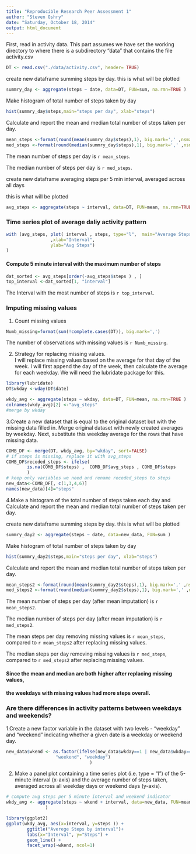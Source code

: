 ```yaml
---
title: "Reproducible Research Peer Assessment 1"
author: "Steven Oshry"
date: "Saturday, October 18, 2014"
output: html_document
---
```

First, read in activity data.  This part assumes we have set the working directory 
to where there is a subdirectory "data" that contains the file
activity.csv


```r
DT <- read.csv("./data/activity.csv", header= TRUE)

```

create new dataframe summing steps by day. this is what will be plotted
```r
summry_day <- aggregate(steps ~ date, data=DT, FUN=sum, na.rmn=TRUE )

```


Make histogram of total number of steps taken by day

```r
hist(summry_day$steps,main="steps per day", xlab="steps")

```


Calculate and report the mean and median total number of steps taken per day.


```r
mean_steps <-format(round(mean(summry_day$steps),1), big.mark=',' ,nsmall=1)
med_steps <-format(round(median(summry_day$steps),1), big.mark=',' ,nsmall=1)


```

The mean number of steps per day is `r mean_steps`. 

The median number of steps per day is `r med_steps`.



 create new dataframe averaging steps per 5 min interval, averaged across all days

this is what will be plotted

```r
avg_steps <- aggregate(steps ~ interval, data=DT, FUN=mean, na.rmn=TRUE )

```

### Time series plot of average daliy activity pattern

```r
with (avg_steps, plot( interval , steps, type="l",  main="Average Steps per Interval" 
                 ,xlab="Interval",
                 ylab="Avg Steps")
)

```

#### Compute 5 minute interval with  the maximum number of steps
```r

dat_sorted <- avg_steps[order(-avg_steps$steps ) , ]
top_interval <-dat_sorted[1, "interval"]

```
The Interval with the most number of steps is `r top_interval`.

### Imputing missing values

1) Count missing values
```r
Numb_missing=format(sum(!complete.cases(DT)), big.mark=',')
```
The number of observations with missing values is `r Numb_missing`.

2) Strategy for replacing missing values.  
I will replace missing values based on the average for that day of the week. 
I will first append the day of the week, then calculate the average for each
weekday.
We will need the lubridate package for this.
```r
library(lubridate)
DT$wkday <-wday(DT$date)

wkdy_avg <- aggregate(steps ~ wkday, data=DT, FUN=mean, na.rmn=TRUE )
colnames(wkdy_avg)[2] <-"avg_steps"
#merge by wkday

```
3.Create a new dataset that is equal to the original dataset 
but with the missing data filled in.
Merge original dataset with newly created averages by weekday.
Next, substitute this weekday average for the rows that have missing data.
```r
COMB_DF <- merge(DT, wkdy_avg, by="wkday", sort=FALSE)
# if steps is missing, replace it with avg_steps
COMB_DF$recoded_steps <- ifelse(
        is.na(COMB_DF$steps) ,  COMB_DF$avg_steps , COMB_DF$steps
        )
# keep only variables we need and rename recoded_steps to steps
new_data<-COMB_DF[, c(1,3,4,6)]
names(new_data)[4]="steps"
```

4.Make a histogram of the total number of steps taken each day 
and Calculate and report the mean and median total number of steps
taken per day. 


create new dataframe summing steps by day. this is what will be plotted
```r
summry_day2 <- aggregate(steps ~ date, data=new_data, FUN=sum )

```


Make histogram of total number of steps taken by day

```r
hist(summry_day2$steps,main="steps per day", xlab="steps")

```


Calculate and report the mean and median total number of steps taken per day.


```r
mean_steps2 <-format(round(mean(summry_day2$steps),1), big.mark=',' ,nsmall=1)
med_steps2 <-format(round(median(summry_day2$steps),1), big.mark=',' ,nsmall=1)
```

The mean number of steps per day (after mean imputation) is `r mean_steps2`. 

The median number of steps per day (after mean imputation) is `r med_steps2`.

The mean steps per day removing missing values is `r mean_steps`, 
compared to `r mean_steps2` after replacing missing values.

The median steps per day removing missing values is `r med_steps`,
compared to `r med_steps2` after replacing missing values.

#### Since the mean and median are both higher after replacing missing values,
#### the weekdays with missing values had more steps overall.

### Are there differences in activity patterns between weekdays and weekends?
1.Create a new factor variable in the dataset with two levels -
"weekday" and "weekend" indicating whether a given date is a
weekday or weekend day.

```r
new_data$wkend <- as.factor(ifelse(new_data$wkday==1 | new_data$wkday==7 ,
                   "weekend", "weekday")
                                )
```

2. Make a panel plot containing a time series plot (i.e. type = "l") of the 
5-minute interval (x-axis) and the average number of steps taken, 
averaged across all weekday days or weekend days (y-axis). 
```r
# compute avg steps per 5 minute interval and weekend indicator
wkdy_avg <- aggregate(steps ~ wkend + interval, data=new_data, FUN=mean
               )
```

```r
library(ggplot2)
ggplot(wkdy_avg, aes(x=interval, y=steps )) +
        ggtitle("Averege Steps by interval")+
        labs(x="Interval", y="Steps") +
        geom_line() +
        facet_wrap(~wkend, ncol=1)
       
````
